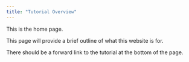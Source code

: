 ```yaml
---
title: "Tutorial Overview"
---
```


This is the home page.

This page will provide a brief outline of what this website is for.

There should be a forward link to the tutorial at the bottom of the page.